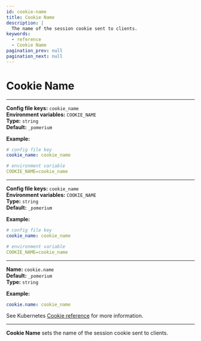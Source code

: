 ```yaml
---
id: cookie-name
title: Cookie Name
description: |
  The name of the session cookie sent to clients.
keywords:
  - reference
  - Cookie Name
pagination_prev: null
pagination_next: null
---
```



# Cookie Name

<Tabs>
<TabItem value="Core" label="Core">

---

**Config file keys:** `cookie_name` <br/>
**Environment variables:** `COOKIE_NAME` <br/>
**Type:** `string` <br/>
**Default:** `_pomerium` <br/>


**Example:**
```yaml
# config file key
cookie_name: cookie_name

# environment variable
COOKIE_NAME=cookie_name
```

</TabItem>
<TabItem value="Enterprise" label="Enterprise">

---

**Config file keys:** `cookie_name` <br/>
**Environment variables:** `COOKIE_NAME` <br/>
**Type:** `string` <br/>
**Default:** `_pomerium` <br/>

**Example:**
```yaml
# config file key
cookie_name: cookie_name

# environment variable
COOKIE_NAME=cookie_name
```


</TabItem>
<TabItem value="Kubernetes" label="Kubernetes">

---

**Name:** `cookie.name` <br/>
**Default:** `_pomerium` <br/>
**Type:** `string`

**Example:**
```yaml
cookie.name: cookie_name
```

See Kubernetes [Cookie reference](/docs/deploying/k8s/reference#cookie) for more information.

</TabItem>
</Tabs>

---

**Cookie Name** sets the name of the session cookie sent to clients.
